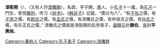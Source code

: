 {{Infobox 先秦人物
|名称= 漆雕开
|图像=
|图说=漆雕开像([[国立故宫博物馆|国立故宫博物馆]]藏)
|姓=姬
|氏=漆雕
|名=开
|字=子开
|别名=
|别字=子若
|谥号=(唐)滕伯→(宋)平輿侯→(明)先贤漆雕子
|时代=[[春秋时期|春秋]]时期
|国家=[[蔡国|蔡国]]
|身份=[[漆雕氏之儒|漆雕氏之儒]]
|出生日期=公元前540年
|逝世日期=公元前489年
|在位=
|父=
|母= 
|正妻=
|妾=
|子女=
|太子=
|著作=《[[漆雕子|漆雕子]]》
}}
'''漆彫開'''（{{bd|前540年||前489年|catIdx=Q}}），〈又有人作[[漆雕開|漆雕開]]〉，名啟，字子開，[[蔡|蔡]]人，小[[孔子|孔子]]十一歲。為[[孔子|孔子]]一門生，曾受[[臏刑|臏刑]]，传习《[[尚书|尚书]]》。《[[韩非子|韩非子]]》记载，“儒分为八”，“有[[子张|子张]]之儒，有[[子思|子思]]之儒，有[[颜回|颜氏]]之儒，有[[孟轲|孟氏]]之儒，有漆雕氏之儒，有仲良氏之儒，有[[荀况|孙氏]]之儒，有乐正氏之儒。” 漆雕氏之儒就是漆彫開的后学弟子。[[唐|唐]][[開元|開元]]封'''滕伯'''，[[宋|宋]]封'''平輿侯'''。

{{孔子弟子}}


[[Category:春秋人|Category:春秋人]]
[[Category:孔子弟子|Category:孔子弟子]]
[[Category:漆雕姓|Category:漆雕姓]]
{{儒学}}